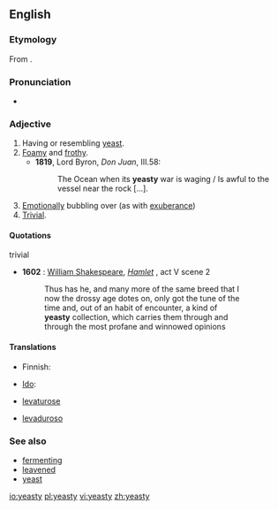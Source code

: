 ==English==
===Etymology===
From {{suffix|yeast|y}}.

===Pronunciation===
* {{rhymes|iːsti}}

===Adjective===
{{en-adj|yeast|ier}}

# Having or resembling [[yeast]].
# [[foamy|Foamy]] and [[frothy]].
#*'''1819''', Lord Byron, ''Don Juan'', III.58:
#*:The Ocean when its '''yeasty''' war is waging / Is awful to the vessel near the rock [...].
# [[emotionally|Emotionally]] bubbling over (as with [[exuberance]])
# [[trivial|Trivial]].

====Quotations====
;trivial
* '''1602''' : [[w:William Shakespeare|William Shakespeare]], ''[[s:Hamlet|Hamlet]]'' , act V scene 2
*: Thus has he, and many more of the same breed that I
*: now the drossy age dotes on, only got the tune of the
*: time and, out of an habit of encounter, a kind of
*: '''yeasty''' collection, which carries them through and
*: through the most profane and winnowed opinions

====Translations====
{{trans-top|having or resembling yeast}}
* Finnish: {{t-|fi|hiivainen}}
{{trans-mid}}
* [[Ido]]: {{t+|io|hefala|xs=Ido}}
{{trans-bottom}}

{{trans-top|foamy and frothy}}
{{trans-mid}}
{{trans-bottom}}

{{trans-top|emotionally bubbling over}}
{{trans-mid}}
{{trans-bottom}}

{{trans-top|trivial}}
{{trans-mid}}
{{trans-bottom}}

{{checktrans-top}}
* {{ttbc|Interlingua}} [[levaturose]]
* {{ttbc|Spanish}} [[levaduroso]]
{{trans-bottom}}

===See also===
* [[fermenting]]
* [[leavened]]
* [[yeast]]

[[io:yeasty]]
[[pl:yeasty]]
[[vi:yeasty]]
[[zh:yeasty]]